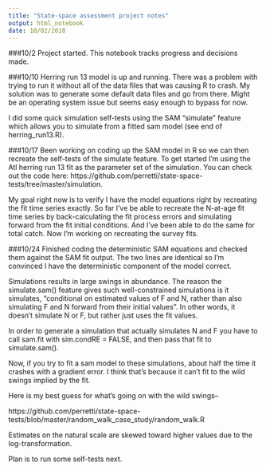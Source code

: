 ```yaml
---
title: "State-space assessment project notes"
output: html_notebook
date: 10/02/2018
---
```


###10/2
Project started. This notebook tracks progress and decisions made.

###10/10
Herring run 13 model is up and running. There was a problem with trying to run it without all of the data files that was causing R to crash. My solution was to generate some default data files and go from there. Might be an operating system issue but seems easy enough to bypass for now.

I did some quick simulation self-tests using the SAM "simulate" feature which allows you to simulate from a fitted sam model (see end of herring_run13.R).

###10/17
Been working on coding up the SAM model in R so we can then recreate the self-tests of the simulate feature. To get started I'm using the Atl herring run 13 fit as the parameter set of the simulation. You can check out the code here: https://github.com/perretti/state-space-tests/tree/master/simulation. 

My goal right now is to verify I have the model equations right by recreating the fit time series exactly. So far I've be able to recreate the N-at-age fit time series by back-calculating the fit process errors and simulating forward from the fit initial conditions. And I've been able to do the same for total catch. Now I'm working on recreating the survey fits.

###10/24
Finished coding the deterministic SAM equations and checked them against the SAM fit output. The two lines are identical so I'm convinced I have the deterministic component of the model correct.

Simulations results in large swings in abundance. The reason the simulate.sam() feature gives such well-constrained simulations is it simulates, "conditional on estimated values of F and N, rather than also simulating F and N forward from their initial values". In other words, it doesn't simulate N or F, but rather just uses the fit values.

In order to generate a simulation that actually simulates N and F you have to call sam.fit with sim.condRE = FALSE, and then pass that fit to simulate.sam().

Now, if you try to fit a sam model to these simulations, about half the time it crashes with a gradient error. I think that's because it can't fit to the wild swings implied by the fit.

Here is my best guess for what's going on with the wild swings--

https://github.com/perretti/state-space-tests/blob/master/random_walk_case_study/random_walk.R

Estimates on the natural scale are skewed toward higher values due to the log-transformation.

Plan is to run some self-tests next.

